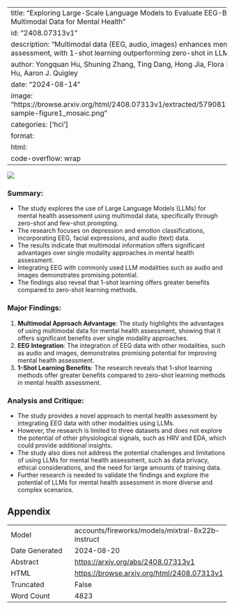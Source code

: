 
---
title: "Exploring Large-Scale Language Models to Evaluate EEG-Based Multimodal Data for Mental Health"
id: "2408.07313v1"
description: "Multimodal data (EEG, audio, images) enhances mental health assessment, with 1-shot learning outperforming zero-shot in LLMs."
author: Yongquan Hu, Shuning Zhang, Ting Dang, Hong Jia, Flora D. Salim, Wen Hu, Aaron J. Quigley
date: "2024-08-14"
image: "https://browse.arxiv.org/html/2408.07313v1/extracted/5790815/figures/new-sample-figure1_mosaic.png"
categories: ['hci']
format:
  html:
    code-overflow: wrap
---

![](https://browse.arxiv.org/html/2408.07313v1/extracted/5790815/figures/new-sample-figure1_mosaic.png)

### Summary:
- The study explores the use of Large Language Models (LLMs) for mental health assessment using multimodal data, specifically through zero-shot and few-shot prompting.
- The research focuses on depression and emotion classifications, incorporating EEG, facial expressions, and audio (text) data.
- The results indicate that multimodal information offers significant advantages over single modality approaches in mental health assessment.
- Integrating EEG with commonly used LLM modalities such as audio and images demonstrates promising potential.
- The findings also reveal that 1-shot learning offers greater benefits compared to zero-shot learning methods.

### Major Findings:
1. **Multimodal Approach Advantage**: The study highlights the advantages of using multimodal data for mental health assessment, showing that it offers significant benefits over single modality approaches.
2. **EEG Integration**: The integration of EEG data with other modalities, such as audio and images, demonstrates promising potential for improving mental health assessment.
3. **1-Shot Learning Benefits**: The research reveals that 1-shot learning methods offer greater benefits compared to zero-shot learning methods in mental health assessment.

### Analysis and Critique:
- The study provides a novel approach to mental health assessment by integrating EEG data with other modalities using LLMs.
- However, the research is limited to three datasets and does not explore the potential of other physiological signals, such as HRV and EDA, which could provide additional insights.
- The study also does not address the potential challenges and limitations of using LLMs for mental health assessment, such as data privacy, ethical considerations, and the need for large amounts of training data.
- Further research is needed to validate the findings and explore the potential of LLMs for mental health assessment in more diverse and complex scenarios.

## Appendix

|          |          |
|----------|----------|
| Model     | accounts/fireworks/models/mixtral-8x22b-instruct       |
| Date Generated     | 2024-08-20       |
| Abstract | [https://arxiv.org/abs/2408.07313v1](https://arxiv.org/abs/2408.07313v1)        |
| HTML     | [https://browse.arxiv.org/html/2408.07313v1](https://browse.arxiv.org/html/2408.07313v1)       |
| Truncated       | False       |
| Word Count       | 4823       |